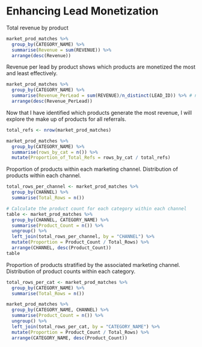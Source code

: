 
# Enhancing Lead Monetization

Total revenue by product

```r
market_prod_matches %>%
  group_by(CATEGORY_NAME) %>%
  summarise(Revenue = sum(REVENUE)) %>%
  arrange(desc(Revenue))
```

Revenue per lead by product shows which products are monetized the most and least effectively.

```r
market_prod_matches %>%
  group_by(CATEGORY_NAME) %>%
  summarise(Revenue_PerLead = sum(REVENUE)/n_distinct(LEAD_ID)) %>% # number of sessions per channel
  arrange(desc(Revenue_PerLead))
```


Now that I have identified which products generate the most revenue, I will explore the make up of products for all referrals.

```r
total_refs <- nrow(market_prod_matches)

market_prod_matches %>%
  group_by(CATEGORY_NAME) %>%
  summarise(rows_by_cat = n()) %>%
  mutate(Proportion_of_Total_Refs = rows_by_cat / total_refs)

```

Proportion of products within each marketing channel. Distribution of products within each channel.

```r
total_rows_per_channel <- market_prod_matches %>%
  group_by(CHANNEL) %>%
  summarise(Total_Rows = n())

# Calculate the product count for each category within each channel
table <- market_prod_matches %>%
  group_by(CHANNEL, CATEGORY_NAME) %>%
  summarise(Product_Count = n()) %>%
  ungroup() %>%
  left_join(total_rows_per_channel, by = "CHANNEL") %>%
  mutate(Proportion = Product_Count / Total_Rows) %>%
  arrange(CHANNEL, desc(Product_Count))
table

```

Proportion of products stratified by the associated marketing channel. Distribution of product counts within each category.

```r
total_rows_per_cat <- market_prod_matches %>%
  group_by(CATEGORY_NAME) %>%
  summarise(Total_Rows = n())

market_prod_matches %>%
  group_by(CATEGORY_NAME, CHANNEL) %>%
  summarise(Product_Count = n()) %>%
  ungroup() %>%
  left_join(total_rows_per_cat, by = "CATEGORY_NAME") %>%
  mutate(Proportion = Product_Count / Total_Rows) %>%
  arrange(CATEGORY_NAME, desc(Product_Count))
```

